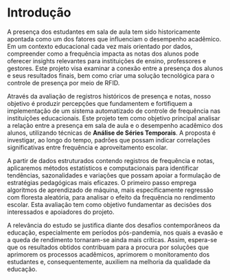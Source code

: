 # Introdução

A presença dos estudantes em sala de aula tem sido historicamente apontada como um dos fatores que influenciam o desempenho acadêmico. Em um contexto educacional cada vez mais orientado por dados, compreender como a frequência impacta as notas dos alunos pode oferecer insights relevantes para instituições de ensino, professores e gestores. Este projeto visa examinar a conexão entre a presença dos alunos e seus resultados finais, bem como criar uma solução tecnológica para o controle de presença por meio de RFID.

Através da avaliação de registros históricos de presença e notas, nosso objetivo é produzir percepções que fundamentem e fortifiquem a implementação de um sistema automatizado de controle de frequência nas instituições educacionais. Este projeto tem como objetivo principal analisar a relação entre a presença em sala de aula e o desempenho acadêmico dos alunos, utilizando técnicas de **Análise de Séries Temporais**. A proposta é investigar, ao longo do tempo, padrões que possam indicar correlações significativas entre frequência e aproveitamento escolar.

A partir de dados estruturados contendo registros de frequência e notas, aplicaremos métodos estatísticos e computacionais para identificar tendências, sazonalidades e variações que possam apoiar a formulação de estratégias pedagógicas mais eficazes. O primeiro passo emprega algoritmos de aprendizado de máquina, mais especificamente regressão com floresta aleatória, para analisar o efeito da frequência no rendimento escolar. Esta avaliação tem como objetivo fundamentar as decisões dos interessados e apoiadores do projeto.

A relevância do estudo se justifica diante dos desafios contemporâneos da educação, especialmente em períodos pós-pandemia, nos quais a evasão e a queda de rendimento tornaram-se ainda mais críticas. Assim, espera-se que os resultados obtidos contribuam para a procura por soluções que aprimorem os processos acadêmicos, aprimorem o monitoramento dos estudantes e, consequentemente, auxiliem na melhoria da qualidade da educação.
